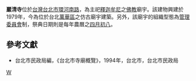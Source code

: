 '''巖清寺'''位於[[台灣|台灣]][[台北市|台北市]][[環河南路|環河南路]]，為主祀[[釋迦牟尼|釋迦牟尼]]之[[佛教|佛教]]廟宇。該建物興建於1979年，今為位於台北[[萬華區|萬華區]]之仿古廟宇建築。另外，該廟宇的組織型態為[[管理委員會|管理委員會]]制，祭典日期則是每年農曆之[[四月初八|四月初八]]。

==參考文獻==
*台北市民政局編，《台北市寺廟概覽》，1994年，台北市，台北市民政局

[[Category:台北市佛寺|W]]